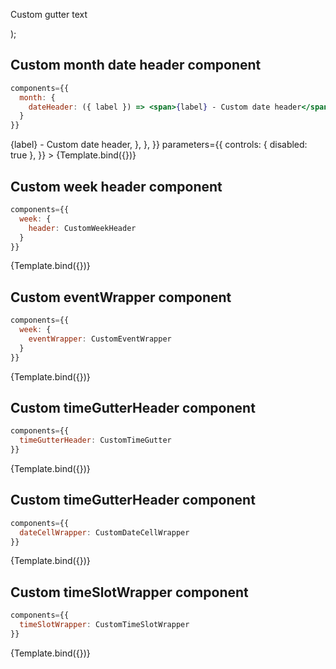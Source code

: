 

<Meta title="Core/Custom components" component={Calendar} />


  <p style={{ color: 'brown' }}>Custom gutter text</p>
);

## Custom month date header component

```jsx dark
components={{
  month: {
    dateHeader: ({ label }) => <span>{label} - Custom date header</span>
  }
}}
```

<Canvas>
  <Story
    name="Custom month date header"
    args={{
      defaultView: Views.MONTH,
      views: [Views.MONTH],
      events,
      components: {
        month: {
          dateHeader: ({ label }) => <span>{label} - Custom date header</span>,
        },
      },
    }}
    parameters={{
      controls: { disabled: true },
    }}
  >
    {Template.bind({})}
  </Story>
</Canvas>

## Custom week header component

```jsx dark
components={{
  week: {
    header: CustomWeekHeader
  }
}}
```

<Canvas>
  <Story
    name="Custom week header"
    args={{
      defaultView: Views.WEEK,
      views: [Views.WEEK],
      events,
      components: {
        week: {
          header: customComponents.header,
        },
      },
    }}
    parameters={{
      controls: { disabled: true },
    }}
  >
    {Template.bind({})}
  </Story>
</Canvas>

## Custom eventWrapper component

```jsx dark
components={{
  week: {
    eventWrapper: CustomEventWrapper
  }
}}
```

<Canvas>
  <Story
    name="Custom eventWrapper"
    args={{
      defaultView: Views.DAY,
      events,
      components: {
        eventWrapper: customComponents.eventWrapper,
      },
    }}
    parameters={{
      controls: { disabled: true },
    }}
  >
    {Template.bind({})}
  </Story>
</Canvas>

## Custom timeGutterHeader component

```jsx dark
components={{
  timeGutterHeader: CustomTimeGutter
}}
```

<Canvas>
  <Story
    name="Custom timeGutterHeader"
    args={{
      defaultView: Views.WEEK,
      views: [Views.WEEK, Views.DAY],
      events,
      components: {
        timeGutterHeader: CustomTimeGutter,
      },
    }}
    parameters={{
      controls: { disabled: true },
    }}
  >
    {Template.bind({})}
  </Story>
</Canvas>

## Custom timeGutterHeader component

```jsx dark
components={{
  dateCellWrapper: CustomDateCellWrapper
}}
```

<Canvas>
  <Story
    name="Custom dateCellWrapper"
    args={{
      defaultView: Views.MONTH,
      views: [Views.MONTH],
      events,
      components: {
        dateCellWrapper: customComponents.dateCellWrapper,
      },
    }}
    parameters={{
      controls: { disabled: true },
    }}
  >
    {Template.bind({})}
  </Story>
</Canvas>

## Custom timeSlotWrapper component

```jsx dark
components={{
  timeSlotWrapper: CustomTimeSlotWrapper
}}
```

<Canvas>
  <Story
    name="Custom timeSlotWrapper"
    args={{
      defaultView: Views.WEEK,
      views: [Views.WEEK, Views.DAY],
      events,
      components: {
        timeSlotWrapper: customComponents.timeSlotWrapper,
      },
    }}
    parameters={{
      controls: { disabled: true },
    }}
  >
    {Template.bind({})}
  </Story>
</Canvas>
